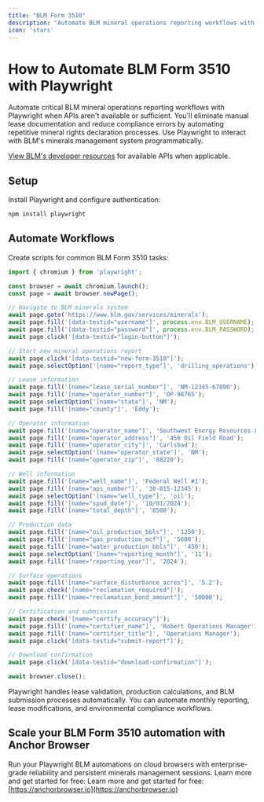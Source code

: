 ```yaml
---
title: "BLM Form 3510"
description: "Automate BLM mineral operations reporting workflows with Playwright when APIs aren't available."
icon: 'stars'
---
```


# How to Automate BLM Form 3510 with Playwright

Automate critical BLM mineral operations reporting workflows with Playwright when APIs aren't available or sufficient. You'll eliminate manual lease documentation and reduce compliance errors by automating repetitive mineral rights declaration processes. Use Playwright to interact with BLM's minerals management system programmatically.

[View BLM's developer resources](https://www.blm.gov/) for available APIs when applicable.

## Setup

Install Playwright and configure authentication:
```bash
npm install playwright
```

## Automate Workflows

Create scripts for common BLM Form 3510 tasks:

```JavaScript
import { chromium } from 'playwright';

const browser = await chromium.launch();
const page = await browser.newPage();

// Navigate to BLM minerals system
await page.goto('https://www.blm.gov/services/minerals');
await page.fill('[data-testid="username"]', process.env.BLM_USERNAME);
await page.fill('[data-testid="password"]', process.env.BLM_PASSWORD);
await page.click('[data-testid="login-button"]');

// Start new mineral operations report
await page.click('[data-testid="new-form-3510"]');
await page.selectOption('[name="report_type"]', 'drilling_operations');

// Lease information
await page.fill('[name="lease_serial_number"]', 'NM-12345-67890');
await page.fill('[name="operator_number"]', 'OP-98765');
await page.selectOption('[name="state"]', 'NM');
await page.fill('[name="county"]', 'Eddy');

// Operator information
await page.fill('[name="operator_name"]', 'Southwest Energy Resources LLC');
await page.fill('[name="operator_address"]', '456 Oil Field Road');
await page.fill('[name="operator_city"]', 'Carlsbad');
await page.selectOption('[name="operator_state"]', 'NM');
await page.fill('[name="operator_zip"]', '88220');

// Well information
await page.fill('[name="well_name"]', 'Federal Well #1');
await page.fill('[name="api_number"]', '30-015-12345');
await page.selectOption('[name="well_type"]', 'oil');
await page.fill('[name="spud_date"]', '10/01/2024');
await page.fill('[name="total_depth"]', '8500');

// Production data
await page.fill('[name="oil_production_bbls"]', '1250');
await page.fill('[name="gas_production_mcf"]', '5600');
await page.fill('[name="water_production_bbls"]', '450');
await page.selectOption('[name="reporting_month"]', '11');
await page.fill('[name="reporting_year"]', '2024');

// Surface operations
await page.fill('[name="surface_disturbance_acres"]', '5.2');
await page.check('[name="reclamation_required"]');
await page.fill('[name="reclamation_bond_amount"]', '50000');

// Certification and submission
await page.check('[name="certify_accuracy"]');
await page.fill('[name="certifier_name"]', 'Robert Operations Manager');
await page.fill('[name="certifier_title"]', 'Operations Manager');
await page.click('[data-testid="submit-report"]');

// Download confirmation
await page.click('[data-testid="download-confirmation"]');

await browser.close();
```

Playwright handles lease validation, production calculations, and BLM submission processes automatically. You can automate monthly reporting, lease modifications, and environmental compliance workflows.

## Scale your BLM Form 3510 automation with Anchor Browser

Run your Playwright BLM automations on cloud browsers with enterprise-grade reliability and persistent minerals management sessions. Learn more and get started for free: Learn more and get started for free: [https://anchorbrowser.io](https://anchorbrowser.io)

